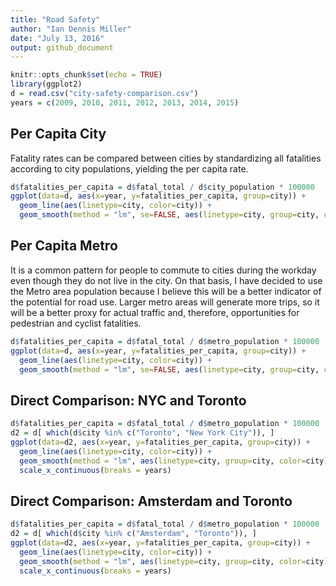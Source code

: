 ```yaml
---
title: "Road Safety"
author: "Ian Dennis Miller"
date: "July 13, 2016"
output: github_document
---
```


```r
knitr::opts_chunk$set(echo = TRUE)
library(ggplot2)
d = read.csv("city-safety-comparison.csv")
years = c(2009, 2010, 2011, 2012, 2013, 2014, 2015)
```

## Per Capita City

Fatality rates can be compared between cities by standardizing all fatalities according to city populations, yielding the per capita rate.

```r
d$fatalities_per_capita = d$fatal_total / d$city_population * 100000
ggplot(data=d, aes(x=year, y=fatalities_per_capita, group=city)) + 
  geom_line(aes(linetype=city, color=city)) +
  geom_smooth(method = "lm", se=FALSE, aes(linetype=city, group=city, color=city), show.legend = FALSE)
```

## Per Capita Metro

It is a common pattern for people to commute to cities during the workday even though they do not live in the city.  On that basis, I have decided to use the Metro area population because I believe this will be a better indicator of the potential for road use.  Larger metro areas will generate more trips, so it will be a better proxy for actual traffic and, therefore, opportunities for pedestrian and cyclist fatalities.

```r
d$fatalities_per_capita = d$fatal_total / d$metro_population * 100000
ggplot(data=d, aes(x=year, y=fatalities_per_capita, group=city)) + 
  geom_line(aes(linetype=city, color=city)) +
  geom_smooth(method = "lm", se=FALSE, aes(linetype=city, group=city, color=city), show.legend = FALSE)
```

## Direct Comparison: NYC and Toronto

```r
d$fatalities_per_capita = d$fatal_total / d$metro_population * 100000
d2 = d[ which(d$city %in% c("Toronto", "New York City")), ]
ggplot(data=d2, aes(x=year, y=fatalities_per_capita, group=city)) +
  geom_line(aes(linetype=city, color=city)) +
  geom_smooth(method = "lm", aes(linetype=city, group=city, color=city), show.legend = FALSE) + 
  scale_x_continuous(breaks = years)
```

## Direct Comparison: Amsterdam and Toronto

```r
d$fatalities_per_capita = d$fatal_total / d$metro_population * 100000
d2 = d[ which(d$city %in% c("Amsterdam", "Toronto")), ]
ggplot(data=d2, aes(x=year, y=fatalities_per_capita, group=city)) +
  geom_line(aes(linetype=city, color=city)) +
  geom_smooth(method = "lm", aes(linetype=city, group=city, color=city), show.legend = FALSE) + 
  scale_x_continuous(breaks = years)
```
